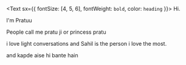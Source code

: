 <Text sx={{ fontSize: [4, 5, 6], fontWeight: `bold`, color: `heading` }}>
  Hi.
</Text>

I'm Pratuu


People call me pratu ji or princess pratu


i love light conversations and Sahil is the person i love the most.


and kapde aise hi bante hain